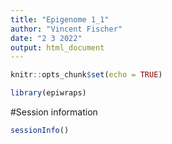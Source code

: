 ---
title: "Epigenome 1_1"
author: "Vincent Fischer"
date: "2 3 2022"
output: html_document
---

```{r setup, include=FALSE}
knitr::opts_chunk$set(echo = TRUE)
```

```{r}
library(epiwraps)
```

#Session information
```{r}
sessionInfo()
```


